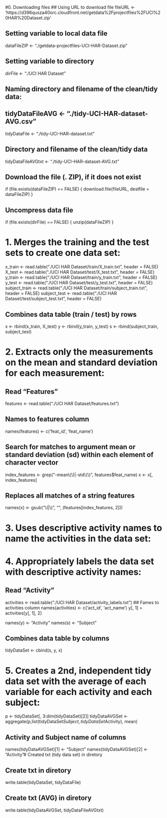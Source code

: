 
#0. Downloading files 
## Using URL to download file
fileURL <- 'https://d396qusza40orc.cloudfront.net/getdata%2Fprojectfiles%2FUCI%20HAR%20Dataset.zip'

## Setting variable to local data file
dataFileZIP <- "./getdata-projectfiles-UCI-HAR-Dataset.zip"

##  Setting variable to directory
dirFile <- "./UCI HAR Dataset"

## Naming directory and filename of the clean/tidy data:
## tidyDataFileAVG <- "./tidy-UCI-HAR-dataset-AVG.csv"
tidyDataFile <- "./tidy-UCI-HAR-dataset.txt"

## Directory and filename of the clean/tidy data
tidyDataFileAVGtxt <- "./tidy-UCI-HAR-dataset-AVG.txt"

## Download the file (. ZIP), if it does not exist
if (file.exists(dataFileZIP) == FALSE) {
  download.file(fileURL, destfile = dataFileZIP)
}


## Uncompress data file
if (file.exists(dirFile) == FALSE) {
  unzip(dataFileZIP)
}

# 1. Merges the training and the test sets to create one data set:
x_train <- read.table("./UCI HAR Dataset/train/X_train.txt", header = FALSE)
X_test <- read.table("./UCI HAR Dataset/test/X_test.txt", header = FALSE)
y_train <- read.table("./UCI HAR Dataset/train/y_train.txt", header = FALSE)
y_test <- read.table("./UCI HAR Dataset/test/y_test.txt", header = FALSE)
subject_train <- read.table("./UCI HAR Dataset/train/subject_train.txt", header = FALSE)
subject_test <- read.table("./UCI HAR Dataset/test/subject_test.txt", header = FALSE)

## Combines data table (train / test) by rows
x <- rbind(x_train, X_test)
y <- rbind(y_train, y_test)
s <- rbind(subject_train, subject_test)

# 2. Extracts only the measurements on the mean and standard deviation for each measurement:
## Read "Features"
features <- read.table("./UCI HAR Dataset/features.txt")

## Names to features column
names(features) <- c('feat_id', 'feat_name')

## Search for matches to argument mean or standard deviation (sd)  within each element of character vector
index_features <- grep("-mean\\(\\)|-std\\(\\)", features$feat_name) 
x <- x[, index_features] 

## Replaces all matches of a string features 
names(x) <- gsub("\\(|\\)", "", (features[index_features, 2]))

# 3. Uses descriptive activity names to name the activities in the data set:
# 4. Appropriately labels the data set with descriptive activity names:
## Read "Activity"
activities <- read.table("./UCI HAR Dataset/activity_labels.txt")
## Fames to activities column
names(activities) <- c('act_id', 'act_name')
y[, 1] = activities[y[, 1], 2]

names(y) <- "Activity"
names(s) <- "Subject"

## Combines data table by columns
tidyDataSet <- cbind(s, y, x)

# 5. Creates a 2nd, independent tidy data set with the average of each variable for each activity and each subject:
p <- tidyDataSet[, 3:dim(tidyDataSet)[2]] 
tidyDataAVGSet <- aggregate(p,list(tidyDataSet$Subject, tidyDataSet$Activity), mean)

## Activity and Subject name of columns 
names(tidyDataAVGSet)[1] <- "Subject"
names(tidyDataAVGSet)[2] <- "Activity"# Created txt (tidy data set) in diretory

## Create txt in diretory
write.table(tidyDataSet, tidyDataFile)

## Create txt (AVG) in diretory
write.table(tidyDataAVGSet, tidyDataFileAVGtxt)

